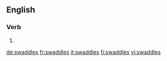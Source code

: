 
==English==

===Verb===
{{head|en}}

# {{en-third-person singular of|swaddle}}

[[de:swaddles]]
[[fr:swaddles]]
[[it:swaddles]]
[[fi:swaddles]]
[[vi:swaddles]]